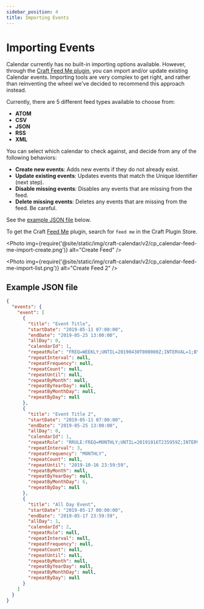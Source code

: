```yaml
---
sidebar_position: 4
title: Importing Events
---
```



# Importing Events

Calendar currently has no built-in importing options available. However, through the [Craft Feed Me plugin](https://docs.craftcms.com/feed-me/v4/), you can import and/or update existing Calendar events. Importing tools are very complex to get right, and rather than reinventing the wheel we've decided to recommend this approach instead.

Currently, there are 5 different feed types available to choose from:

- **ATOM**
- **CSV**
- **JSON**
- **RSS**
- **XML**

You can select which calendar to check against, and decide from any of the following behaviors:

- **Create new events**: Adds new events if they do not already exist.
- **Update existing events**: Updates events that match the Unique Identifier (next step).
- **Disable missing events**: Disables any events that are missing from the feed.
- **Delete missing events**: Deletes any events that are missing from the feed. Be careful.

See the [example JSON file](#example-json-file) below.

To get the Craft [Feed Me](https://plugins.craftcms.com/feed-me) plugin, search for `feed me` in the Craft Plugin Store.

<Photo
  img={require('@site/static/img/craft-calendar/v2/cp_calendar-feed-me-import-create.png')}
  alt="Create Feed"
/>

<Photo
  img={require('@site/static/img/craft-calendar/v2/cp_calendar-feed-me-import-list.png')}
  alt="Create Feed 2"
/>

## Example JSON file

```json showLineNumbers
{
  "events": {
    "event": [
      {
        "title": "Event Title",
        "startDate": "2019-05-11 07:00:00",
        "endDate": "2019-05-25 13:00:00",
        "allDay": 0,
        "calendarId": 1,
        "repeatRule": "FREQ=WEEKLY;UNTIL=20190430T000000Z;INTERVAL=1;BYDAY=TU,WE,TH,FR,SA",
        "repeatInterval": null,
        "repeatFrequency": null,
        "repeatCount": null,
        "repeatUntil": null,
        "repeatByMonth": null,
        "repeatByYearDay": null,
        "repeatByMonthDay": null,
        "repeatByDay": null
      },
      {
        "title": "Event Title 2",
        "startDate": "2019-05-11 07:00:00",
        "endDate": "2019-05-25 13:00:00",
        "allDay": 0,
        "calendarId": 1,
        "repeatRule": "RRULE:FREQ=MONTHLY;UNTIL=20191016T235959Z;INTERVAL=3;BYMONTHDAY=6",
        "repeatInterval": 3,
        "repeatFrequency": "MONTHLY",
        "repeatCount": null,
        "repeatUntil": "2019-10-16 23:59:59",
        "repeatByMonth": null,
        "repeatByYearDay": null,
        "repeatByMonthDay": 6,
        "repeatByDay": null
      },
      {
        "title": "All Day Event",
        "startDate": "2019-05-17 00:00:00",
        "endDate": "2019-05-17 23:59:59",
        "allDay": 1,
        "calendarId": 2,
        "repeatRule": null,
        "repeatInterval": null,
        "repeatFrequency": null,
        "repeatCount": null,
        "repeatUntil": null,
        "repeatByMonth": null,
        "repeatByYearDay": null,
        "repeatByMonthDay": null,
        "repeatByDay": null
      }
    ]
  }
}
```
